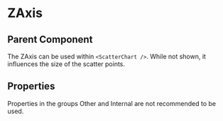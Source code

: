 
# ZAxis

<Meta of={ComponentStories} />

<Canvas>
  <Story name="API" of={ComponentStories} />
</Canvas>

## Parent Component

The ZAxis can be used within `<ScatterChart />`.
While not shown, it influences the size of the scatter points.

## Properties

Properties in the groups Other and Internal are not recommended to be used.

<Controls of={ComponentStories.API} />
